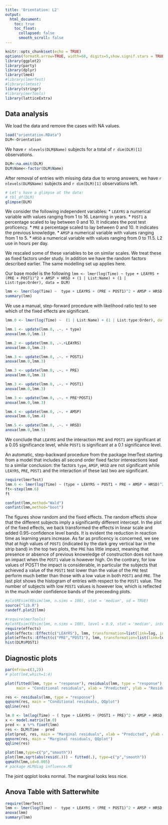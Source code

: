 ```yaml
---
title: 'Orientation: L2'
output:
  html_document:
    toc: true
    toc_float:
      collapsed: false
      smooth_scroll: false
---
```


```r
knitr::opts_chunk$set(echo = TRUE)
options(formatR.arrow=TRUE, width=68, digits=5,show.signif.stars = TRUE)
library(ggplot2)
library(party)
library(dplyr)
library(lme4)
#library(lmerTest)
#library(lmtest)
library(stringr)
#library(merTools)
library(latticeExtra)
```

## Data analysis

We load the data and remove the cases with NA values.
```r
load("orientation.RData")
DLM<-Orientation
```

We have `r nlevels(DLM$Name)` subjects for a total of `r dim(DLM)[1]` observations. 

```r
DLM<-na.omit(DLM)
DLM$Name<-factor(DLM$Name)
```

After removal of entries with missing data due to wrong answers, we have `r nlevels(DLM$Name)` subjects and `r dim(DLM)[1]` observations left.

```r
# Let's have a glimpse at the data:
# tbl_df(DLM)
glimpse(DLM)
```

<!--We removed the subjects that had `POST1` or `POST2` smaller than 75%. -->

We consider the following independent variables:
* `LEAYRS` a numerical variable with values ranging from 1 to 16. Learning in years.
* `POST1` a percentage scaled to lay between 0 and 10. It indicates the post test proficency. 
* `PRE` a percentage scaled to lay between 0 and 10. It indicates the previous knowledge.
<!--- `RPV`  a numerical variable with values ranging from 1 to 4.5.-->
<!--- `AMGE`  a numerical variable with values ranging from 1 to 5.-->
* `AMSP`  a numerical variable with values ranging from 1 to 5.
* `HRSD`  a numerical variable with values ranging from 0 to 11.5. L2 use in hours per day.

We rescaled some of these variables to be on similar scales. We treat these as fixed factors under study. In addition we have the random factors described earlier. The same modelling set up applies here. 

Our base model is the following
`lmm <- lmer(log(Time) ~ type + LEAYRS + (PRE + POST1)^2 + AMSP + HRSD + (1 | List:Name) + (1 | List:type:Order), data = DLM)`

```r
lmm <- lmer(log(Time) ~  type + LEAYRS + (PRE + POST1)^2 + AMSP + HRSD + (1 | List:Name) + (1 | List:type:Order), data = DLM, REML=FALSE)
summary(lmm)
```

We use a  manual, step-forward procedure with likelihood ratio test to see which of the fixed effects are significant.


```r
lmm.0 <- lmer(log(Time) ~  (1 | List:Name) + (1 | List:type:Order), data = DLM)

lmm.1 <- update(lmm.0, .~. + type)
anova(lmm.0,lmm.1)

lmm.2 <- update(lmm.0, .~.+LEAYRS)
anova(lmm.0,lmm.2)

lmm.3 <- update(lmm.0, .~. + POST1) 
anova(lmm.0,lmm.3)

lmm.3 <- update(lmm.0, .~. + PRE) 
anova(lmm.0,lmm.3)

lmm.3 <- update(lmm.0, .~. + POST1) 
anova(lmm.0,lmm.3)

lmm.3 <- update(lmm.0, .~. + PRE*POST1) 
anova(lmm.0,lmm.3)

lmm.4 <- update(lmm.0, .~. + AMSP)
anova(lmm.0,lmm.4)

lmm.5 <- update(lmm.0, .~. + HRSD)
anova(lmm.0,lmm.5)
```

We conclude that `LEAYRS` and the interaction `PRE` and `POST1` are significant at a 0.05 significance level, while `POST1` is significant at a 0.1 significance level.

An automatic, step-backward procedure from the package lmerTest starting from a model that includes all second order fixed factor intereactions lead to a similar conclusion: the factors `type`, `AMSP`, `HRSD` are not significant while  `LEAYRS`, `PRE`, `POST1` and the interaction of these last two are significant.



```r
require(lmerTest)
lmm.6 <- lmer(log(Time) ~ (type + LEAYRS + POST1 + PRE + AMSP + HRSD)^2 + (1 | List:Name) + (1 | List:type:Order), data = DLM)
ft<-step(lmm.6)
ft
```


```r
confint(lmm,method="Wald")
confint(lmm,method="boot")
```


The figures show random and the fixed effects. The random effects show that the different subjects imply a significantly different intercept. In the plot of the fixed effects, we back transformed the effects in linear scale and added 0.95-confidence level bands. It is evident the reduction in reaction time as learning years increase. As far as proficency is concerned, we see that at high values of `POST1` (indicated by the dark grey vertical bar in the strip band) in the top two plots, the `PRE` has little impact, meaning that presence or absence of previous knoweledge of construction does not have an impact when the `POST1` value is however high.  On the contrary, for low values of POST1 the impact is considerable, in particular the subjects that achieved a value of the `POST1` test lower than the value of the `PRE` test perform much better than those with a low value in both `POST1` and `PRE`. The last plot shows the histogram of entries with respect to the `POST1` value. The number of subjects with low `POST1` values is however low, which is reflected in the much wider confidence bands of the preceeding plots. 



```r
#plotREsim(REsim(lmm, n.sims = 100), stat = 'median', sd = TRUE)
source("lib.R")
randeff.plot2(lmm)
```

```r
#require(merTools)
#plotFEsim(FEsim(lmm, n.sims = 100), level = 0.9, stat = 'median', intercept = FALSE)
require(effects)
plot(effects::Effect(c("LEAYRS"), lmm, transformation=list(link=log, inverse=exp)),cex=1,width=0,lwd=1,ylab="milliseconds",xlab="LEAYRS",main="", bg="grey50",fg="black",alternating=FALSE,par.settings = ggplot2like(),lines.title=0,between=list(x=1),colors=c("grey35","black")) 
plot(effects::Effect(c("PRE","POST1"), lmm, transformation=list(link=log, inverse=exp)),cex=1,width=0,lwd=1,ylab="milliseconds",main="", bg="grey50",fg="black",alternating=FALSE,par.settings = ggplot2like(),lines.title=0,between=list(x=1),colors=c("grey35","black")) 
hist(DLM$POST1)
```





## Diagnostic plots

```r

par(mfrow=c(3,2))
# plot(lm4,which=1:4)

plot(fitted(lmm, type = "response"), residuals(lmm, type = "response"),
     main = "Conditional residuals", xlab = "Predicted", ylab = "Residuals")

res <- residuals(lmm, type = "response")
qqnorm(res, main = "Conditional residuals, QQplot")
qqline(res)

lm.0 <- lm(log(Time) ~ ( type + LEAYRS + (POST1 + PRE)^2 + AMSP + HRSD), data = DLM)
x <- model.matrix(lm.0)
pred <- x %*% fixef(lmm)
res <- DLM$Time - pred
plot(pred, res, main = "Marginal residuals", xlab = "Predicted", ylab = "Residuals")
qqnorm(res, main = "Marginal residuals, QQplot")
qqline(res)

```


```r
plot(lmm,type=c("p","smooth"))
plot(lmm,sqrt(abs(resid(.))) ~ fitted(.), type=c("p","smooth"))
qqmath(lmm,id=0.005)
# package HLMdiag influence.ME
```


The joint qqplot looks normal. The marginal looks less nice. 



## Anova Table with Satterwhite 

```r
require(lmerTest)
lmm <- lmer(log(Time) ~  type + LEAYRS + (PRE + POST1)^2 + AMSP + HRSD + POST1*HRSD + (1 | List:Name) + (1 | List:type:Order), data = DLM, REML=FALSE)
anova(lmm)
summary(lmm)
```

